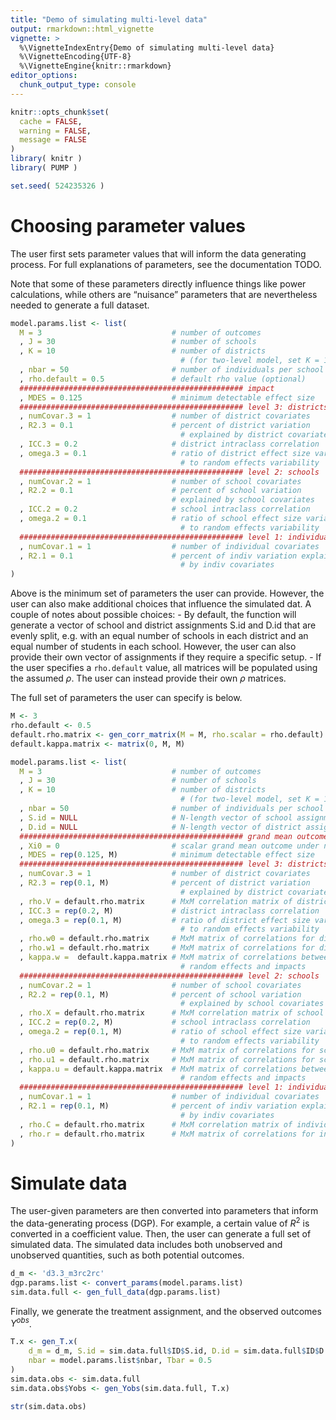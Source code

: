 ```yaml
---
title: "Demo of simulating multi-level data"
output: rmarkdown::html_vignette
vignette: >
  %\VignetteIndexEntry{Demo of simulating multi-level data}
  %\VignetteEncoding{UTF-8}
  %\VignetteEngine{knitr::rmarkdown}
editor_options: 
  chunk_output_type: console
---
```


```r
knitr::opts_chunk$set(
  cache = FALSE,
  warning = FALSE,
  message = FALSE
)
library( knitr )
library( PUMP )

set.seed( 524235326 )
```

# Choosing parameter values

The user first sets parameter values that will inform the data generating process.
For full explanations of parameters, see the documentation TODO.

Note that some of these parameters directly influence things like power calculations, while others are "nuisance" parameters that are nevertheless needed to generate a full dataset.

```r
model.params.list <- list(
  M = 3                             # number of outcomes
  , J = 30                          # number of schools
  , K = 10                          # number of districts
                                      # (for two-level model, set K = 1)
  , nbar = 50                       # number of individuals per school
  , rho.default = 0.5               # default rho value (optional)
  ################################################## impact
  , MDES = 0.125                    # minimum detectable effect size      
  ################################################## level 3: districts
  , numCovar.3 = 1                  # number of district covariates
  , R2.3 = 0.1                      # percent of district variation
                                      # explained by district covariates
  , ICC.3 = 0.2                     # district intraclass correlation
  , omega.3 = 0.1                   # ratio of district effect size variability
                                      # to random effects variability
  ################################################## level 2: schools
  , numCovar.2 = 1                  # number of school covariates
  , R2.2 = 0.1                      # percent of school variation
                                    # explained by school covariates
  , ICC.2 = 0.2                     # school intraclass correlation	
  , omega.2 = 0.1                   # ratio of school effect size variability
                                      # to random effects variability
  ################################################## level 1: individuals
  , numCovar.1 = 1                  # number of individual covariates
  , R2.1 = 0.1                      # percent of indiv variation explained
                                      # by indiv covariates
)
```

Above is the minimum set of parameters the user can provide.
However, the user can also make additional choices that influence the simulated dat.
A couple of notes about possible choices:
- By default, the function will generate a vector of school and district assignments S.id and D.id that are evenly split, e.g. with an equal number of schools in each district and an equal number of students in each school. However, the user can also provide their own vector of assignments if they require a specific setup.
- If the user specifies a `rho.default` value, all matrices will be populated using the assumed $\rho$. The user can instead provide their own $\rho$ matrices.

The full set of parameters the user can specify is below.

```r
M <- 3
rho.default <- 0.5
default.rho.matrix <- gen_corr_matrix(M = M, rho.scalar = rho.default)
default.kappa.matrix <- matrix(0, M, M) 

model.params.list <- list(
  M = 3                             # number of outcomes
  , J = 30                          # number of schools
  , K = 10                          # number of districts
                                      # (for two-level model, set K = 1)
  , nbar = 50                       # number of individuals per school
  , S.id = NULL                     # N-length vector of school assignments
  , D.id = NULL                     # N-length vector of district assignments
  ################################################## grand mean outcome and impact
  , Xi0 = 0                         # scalar grand mean outcome under no treatment
  , MDES = rep(0.125, M)            # minimum detectable effect size      
  ################################################## level 3: districts
  , numCovar.3 = 1                  # number of district covariates
  , R2.3 = rep(0.1, M)              # percent of district variation
                                      # explained by district covariates
  , rho.V = default.rho.matrix      # MxM correlation matrix of district covariates
  , ICC.3 = rep(0.2, M)             # district intraclass correlation
  , omega.3 = rep(0.1, M)           # ratio of district effect size variability
                                      # to random effects variability
  , rho.w0 = default.rho.matrix     # MxM matrix of correlations for district random effects
  , rho.w1 = default.rho.matrix     # MxM matrix of correlations for district impacts
  , kappa.w =  default.kappa.matrix # MxM matrix of correlations between district
                                      # random effects and impacts
  ################################################## level 2: schools
  , numCovar.2 = 1                  # number of school covariates
  , R2.2 = rep(0.1, M)              # percent of school variation
                                      # explained by school covariates
  , rho.X = default.rho.matrix      # MxM correlation matrix of school covariates
  , ICC.2 = rep(0.2, M)             # school intraclass correlation	
  , omega.2 = rep(0.1, M)           # ratio of school effect size variability
                                      # to random effects variability
  , rho.u0 = default.rho.matrix     # MxM matrix of correlations for school random effects
  , rho.u1 = default.rho.matrix     # MxM matrix of correlations for school impacts
  , kappa.u = default.kappa.matrix  # MxM matrix of correlations between school
                                      # random effects and impacts
  ################################################## level 1: individuals
  , numCovar.1 = 1                  # number of individual covariates
  , R2.1 = rep(0.1, M)              # percent of indiv variation explained
                                      # by indiv covariates
  , rho.C = default.rho.matrix      # MxM correlation matrix of individual covariates
  , rho.r = default.rho.matrix      # MxM matrix of correlations for individual residuals 
)
```

# Simulate data

The user-given parameters are then converted into parameters that inform the data-generating process (DGP).
For example, a certain value of $R^2$ is converted in a coefficient value.
Then, the user can generate a full set of simulated data.
The simulated data includes both unobserved and unobserved quantities, such as both potential outcomes. 

```r
d_m <- 'd3.3_m3rc2rc'
dgp.params.list <- convert_params(model.params.list)
sim.data.full <- gen_full_data(dgp.params.list)
```

Finally, we generate the treatment assignment, and the observed outcomes $Y^{obs}$.

```r
T.x <- gen_T.x(
    d_m = d_m, S.id = sim.data.full$ID$S.id, D.id = sim.data.full$ID$D.id,
    nbar = model.params.list$nbar, Tbar = 0.5
)
sim.data.obs <- sim.data.full
sim.data.obs$Yobs <- gen_Yobs(sim.data.full, T.x)
```

```r
str(sim.data.obs)
```




